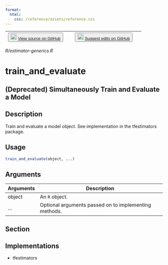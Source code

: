 ```yaml
---
format:
  html:
    css: /reference/assets/reference.css
---
```


| <button class="button"> ![](/reference/assets/GitHub-Mark-32px.png){width="20"} [View source on GitHub](https://github.com/rstudio/tensorflow//blob/main/R/estimator-generics.R) </button> | <button class="button"> ![](/reference/assets/GitHub-Mark-32px.png){width="20"} [Suggest edits on GitHub](https://github.com/rstudio/tensorflow//edit/main/R/estimator-generics.R) </button> |
|:------------------------------:|:--------------------------------------:|

*R/estimator-generics.R*

# train_and_evaluate

## (Deprecated) Simultaneously Train and Evaluate a Model

## Description
Train and evaluate a model object. See implementation in the tfestimators package. 


## Usage
```r
train_and_evaluate(object, ...) 
```

## Arguments
|Arguments|Description|
|---|---|
| object | An `R` object. |
| ... | Optional arguments passed on to implementing methods. |


## Section

## Implementations

- tfestimators





